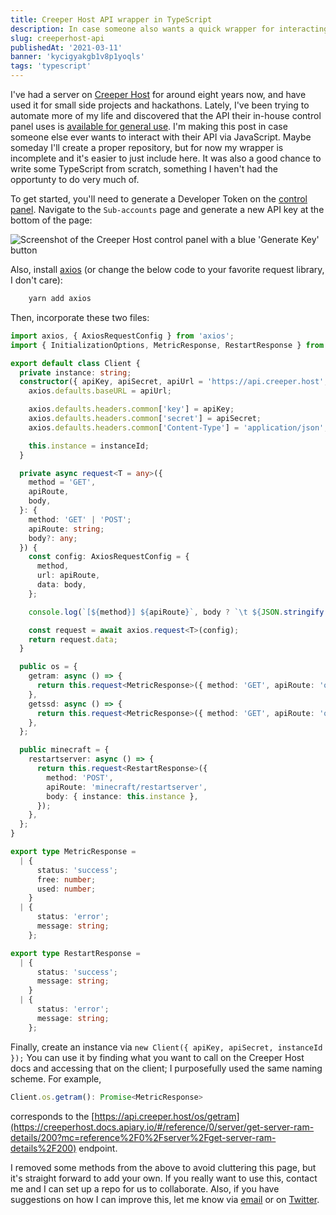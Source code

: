```yaml
---
title: Creeper Host API wrapper in TypeScript
description: In case someone also wants a quick wrapper for interacting with the Creeper Host REST API
slug: creeperhost-api
publishedAt: '2021-03-11'
banner: 'kycigyakgb1v8p1yoqls'
tags: 'typescript'
---
```


I've had a server on [Creeper Host](https://creeper.host) for around eight years now, and have used it for small side projects and hackathons. Lately, I've been trying to automate more of my life and discovered that the API their in-house control panel uses is [available for general use](https://creeperhost.docs.apiary.io/). I'm making this post in case someone else ever wants to interact with their API via JavaScript. Maybe someday I'll create a proper repository, but for now my wrapper is incomplete and it's easier to just include here. It was also a good chance to write some TypeScript from scratch, something I haven't had the opportunty to do very much of.

To get started, you'll need to generate a Developer Token on the [control panel](https://creeperpanel.com). Navigate to the `Sub-accounts` page and generate a new API key at the bottom of the page:

![Screenshot of the Creeper Host control panel with a blue 'Generate Key' button](/blog/creeperhost/apiKey.png)

Also, install [axios](https://axios-http.com/) (or change the below code to your favorite request library, I don't care):

```bash
    yarn add axios
```

Then, incorporate these two files:

```typescript
import axios, { AxiosRequestConfig } from 'axios';
import { InitializationOptions, MetricResponse, RestartResponse } from './types';

export default class Client {
  private instance: string;
  constructor({ apiKey, apiSecret, apiUrl = 'https://api.creeper.host', instanceId }: InitializationOptions) {
    axios.defaults.baseURL = apiUrl;

    axios.defaults.headers.common['key'] = apiKey;
    axios.defaults.headers.common['secret'] = apiSecret;
    axios.defaults.headers.common['Content-Type'] = 'application/json';

    this.instance = instanceId;
  }

  private async request<T = any>({
    method = 'GET',
    apiRoute,
    body,
  }: {
    method: 'GET' | 'POST';
    apiRoute: string;
    body?: any;
  }) {
    const config: AxiosRequestConfig = {
      method,
      url: apiRoute,
      data: body,
    };

    console.log(`[${method}] ${apiRoute}`, body ? `\t ${JSON.stringify(body)}` : '');

    const request = await axios.request<T>(config);
    return request.data;
  }

  public os = {
    getram: async () => {
      return this.request<MetricResponse>({ method: 'GET', apiRoute: 'os/getram' });
    },
    getssd: async () => {
      return this.request<MetricResponse>({ method: 'GET', apiRoute: 'os/getssd' });
    },
  };

  public minecraft = {
    restartserver: async () => {
      return this.request<RestartResponse>({
        method: 'POST',
        apiRoute: 'minecraft/restartserver',
        body: { instance: this.instance },
      });
    },
  };
}
```

```typescript
export type MetricResponse =
  | {
      status: 'success';
      free: number;
      used: number;
    }
  | {
      status: 'error';
      message: string;
    };

export type RestartResponse =
  | {
      status: 'success';
      message: string;
    }
  | {
      status: 'error';
      message: string;
    };
```

Finally, create an instance via `new Client({ apiKey, apiSecret, instanceId });`
You can use it by finding what you want to call on the Creeper Host docs and accessing that on the client; I purposefully used the same naming scheme. For example,

```typescript
Client.os.getram(): Promise<MetricResponse>
```

corresponds to the [https://api.creeper.host/os/getram](https://creeperhost.docs.apiary.io/#/reference/0/server/get-server-ram-details/200?mc=reference%2F0%2Fserver%2Fget-server-ram-details%2F200) endpoint.

I removed some methods from the above to avoid cluttering this page, but it's straight forward to add your own. If you really want to use this, contact me and I can set up a repo for us to collaborate. Also, if you have suggestions on how I can improve this, let me know via [email](mailto:maxwell.leiter@gmail.com) or on [Twitter](https://twitter.com/Max_Leiter).

